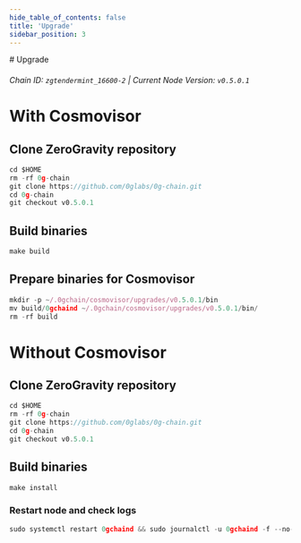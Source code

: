 ```yaml
---
hide_table_of_contents: false
title: 'Upgrade'
sidebar_position: 3
---
```


<div class="h1-with-icon icon-og">
  # Upgrade
</div>

###### Chain ID: `zgtendermint_16600-2` | Current Node Version: `v0.5.0.1`

# With Cosmovisor

## Clone ZeroGravity repository

```js
cd $HOME
rm -rf 0g-chain
git clone https://github.com/0glabs/0g-chain.git
cd 0g-chain
git checkout v0.5.0.1
```

## Build binaries

```js
make build
```

## Prepare binaries for Cosmovisor

```js
mkdir -p ~/.0gchain/cosmovisor/upgrades/v0.5.0.1/bin
mv build/0gchaind ~/.0gchain/cosmovisor/upgrades/v0.5.0.1/bin/
rm -rf build
```

# Without Cosmovisor

## Clone ZeroGravity repository

```js
cd $HOME
rm -rf 0g-chain
git clone https://github.com/0glabs/0g-chain.git
cd 0g-chain
git checkout v0.5.0.1
```

## Build binaries

```js
make install
```

### Restart node and check logs

```js
sudo systemctl restart 0gchaind && sudo journalctl -u 0gchaind -f --no-hostname -o cat
```
